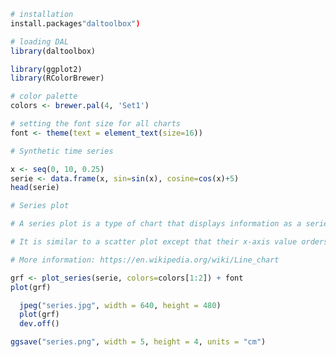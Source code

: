 ```r
# installation 
install.packages"daltoolbox")

# loading DAL
library(daltoolbox) 
```

```r
library(ggplot2)
library(RColorBrewer)

# color palette
colors <- brewer.pal(4, 'Set1')

# setting the font size for all charts
font <- theme(text = element_text(size=16))
```

```r
# Synthetic time series

x <- seq(0, 10, 0.25)
serie <- data.frame(x, sin=sin(x), cosine=cos(x)+5)
head(serie)
```

```r
# Series plot

# A series plot is a type of chart that displays information as a series of data points connected by straight line segments. 

# It is similar to a scatter plot except that their x-axis value orders the measurement points.

# More information: https://en.wikipedia.org/wiki/Line_chart

grf <- plot_series(serie, colors=colors[1:2]) + font
plot(grf)
```

```r
  jpeg("series.jpg", width = 640, height = 480)
  plot(grf)
  dev.off()
```

```r
ggsave("series.png", width = 5, height = 4, units = "cm")
```


